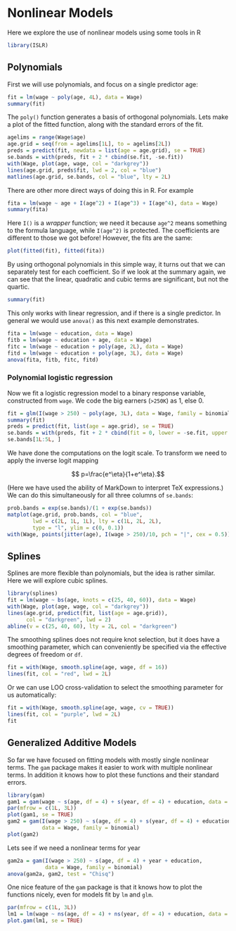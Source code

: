 Nonlinear Models
==================

Here we explore the use of nonlinear models using some tools in R

```r
library(ISLR)
```

Polynomials
-------------

First we will use polynomials, and focus on a single predictor age:

```r
fit = lm(wage ~ poly(age, 4L), data = Wage)
summary(fit)
```

The `poly()` function generates a basis of orthogonal polynomials. Lets make a plot of the fitted function, along with the standard errors of the fit.

```r
agelims = range(Wage$age)
age.grid = seq(from = agelims[1L], to = agelims[2L])
preds = predict(fit, newdata = list(age = age.grid), se = TRUE)
se.bands = with(preds, fit + 2 * cbind(se.fit, -se.fit))
with(Wage, plot(age, wage, col = "darkgrey"))
lines(age.grid, preds$fit, lwd = 2, col = "blue")
matlines(age.grid, se.bands, col = "blue", lty = 2L)
```

There are other more direct ways of doing this in R. For example

```r
fita = lm(wage ~ age + I(age^2) + I(age^3) + I(age^4), data = Wage)
summary(fita)
```

Here `I()` is a *wrapper* function; we need it because `age^2` means something to the formula language, while `I(age^2)` is protected. The coefficients are different to those we got before! However, the fits are the same:

```r
plot(fitted(fit), fitted(fita))
```

By using orthogonal polynomials in this simple way, it turns out that we can separately test for each coefficient. So if we look at the summary again, we can see that the linear, quadratic and cubic terms are significant, but not the quartic.

```r
summary(fit)
```

This only works with linear regression, and if there is a single predictor. In general we would use `anova()` as this next example demonstrates.

```r
fita = lm(wage ~ education, data = Wage)
fitb = lm(wage ~ education + age, data = Wage)
fitc = lm(wage ~ education + poly(age, 2L), data = Wage)
fitd = lm(wage ~ education + poly(age, 3L), data = Wage)
anova(fita, fitb, fitc, fitd)
```

### Polynomial logistic regression

Now we fit a logistic regression model to a binary response variable, constructed from `wage`. We code the big earners (`>250K`) as 1, else 0.

```r
fit = glm(I(wage > 250) ~ poly(age, 3L), data = Wage, family = binomial)
summary(fit)
preds = predict(fit, list(age = age.grid), se = TRUE)
se.bands = with(preds, fit + 2 * cbind(fit = 0, lower = -se.fit, upper = se.fit))
se.bands[1L:5L, ]
```

We have done the computations on the logit scale. To transform we need to apply the inverse logit mapping

$$ p=\frac{e^\eta}{1+e^\eta}.$$

(Here we have used the ability of MarkDown to interpret TeX expressions.) We can do this simultaneously for all three columns of `se.bands`:

```r
prob.bands = exp(se.bands)/(1 + exp(se.bands))
matplot(age.grid, prob.bands, col = "blue",
        lwd = c(2L, 1L, 1L), lty = c(1L, 2L, 2L), 
        type = "l", ylim = c(0, 0.1))
with(Wage, points(jitter(age), I(wage > 250)/10, pch = "|", cex = 0.5))
```

Splines
---------

Splines are more flexible than polynomials, but the idea is rather similar. Here we will explore cubic splines.


```r
library(splines)
fit = lm(wage ~ bs(age, knots = c(25, 40, 60)), data = Wage)
with(Wage, plot(age, wage, col = "darkgrey"))
lines(age.grid, predict(fit, list(age = age.grid)),
      col = "darkgreen", lwd = 2)
abline(v = c(25, 40, 60), lty = 2L, col = "darkgreen")
```

The smoothing splines does not require knot selection, but it does have a smoothing parameter, which can conveniently be specified via the effective degrees of freedom or `df`.

```r
fit = with(Wage, smooth.spline(age, wage, df = 16))
lines(fit, col = "red", lwd = 2L)
```

Or we can use LOO cross-validation to select the smoothing parameter for us automatically:

```r
fit = with(Wage, smooth.spline(age, wage, cv = TRUE))
lines(fit, col = "purple", lwd = 2L)
fit
```

Generalized Additive Models
-----------------------------

So far we have focused on fitting models with mostly single nonlinear terms. The `gam` package makes it easier to work with multiple nonlinear terms. In addition it knows how to plot these functions and their standard errors.

```r
library(gam)
gam1 = gam(wage ~ s(age, df = 4) + s(year, df = 4) + education, data = Wage)
par(mfrow = c(1L, 3L))
plot(gam1, se = TRUE)
gam2 = gam(I(wage > 250) ~ s(age, df = 4) + s(year, df = 4) + education, 
           data = Wage, family = binomial)
plot(gam2)
```

Lets see if we need a nonlinear terms for year

```r
gam2a = gam(I(wage > 250) ~ s(age, df = 4) + year + education,
            data = Wage, family = binomial)
anova(gam2a, gam2, test = "Chisq")
```

One nice feature of the `gam` package is that it knows how to plot the functions nicely, even for models fit by `lm` and `glm`.

```r
par(mfrow = c(1L, 3L))
lm1 = lm(wage ~ ns(age, df = 4) + ns(year, df = 4) + education, data = Wage)
plot.gam(lm1, se = TRUE)
```
